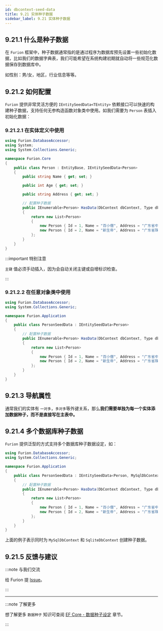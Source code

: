 ```yaml
---
id: dbcontext-seed-data
title: 9.21 实体种子数据
sidebar_label: 9.21 实体种子数据
---
```


## 9.21.1 什么是种子数据

在 `Furion` 框架中，种子数据通常指的是通过程序为数据库预先设置一些初始化数据，比如我们的数据字典表，我们可能希望在系统构建初期就自动将一些规范化数据保存到数据库中。

如性别：男/女，地区，行业信息等等。

## 9.21.2 如何配置

`Furion` 提供非常灵活方便的 `IEntitySeedData<TEntity>` 依赖接口可以快速的构建种子数据，支持任何无参构造函数对象类中使用。如我们需要为 `Person` 表插入初始化数据：

### 9.21.2.1 在实体定义中使用

```cs {7,16-23}
using Furion.DatabaseAccessor;
using System;
using System.Collections.Generic;

namespace Furion.Core
{
    public class Person : EntityBase, IEntitySeedData<Person>
    {
        public string Name { get; set; }

        public int Age { get; set; }

        public string Address { get; set; }

        // 配置种子数据
        public IEnumerable<Person> HasData(DbContext dbContext, Type dbContextLocator)
        {
            return new List<Person>
            {
                new Person { Id = 1, Name = "百小僧", Address = "广东省中山市" },
                new Person { Id = 2, Name = "新生帝", Address = "广东省珠海市" }
            };
        }
    }
}
```

:::important 特别注意

`主键` 值必须手动插入，因为会自动关闭主键或自增标识检查。

:::

### 9.21.2.2 在任意对象类中使用

```cs {6,9-16}
using Furion.DatabaseAccessor;
using System.Collections.Generic;

namespace Furion.Application
{
    public class PersonSeedData : IEntitySeedData<Person>
    {
        // 配置种子数据
        public IEnumerable<Person> HasData(DbContext dbContext, Type dbContextLocator)
        {
            return new List<Person>
            {
                new Person { Id = 1, Name = "百小僧", Address = "广东省中山市" },
                new Person { Id = 2, Name = "新生帝", Address = "广东省珠海市" }
            };
        }
    }
}
```

## 9.21.3 导航属性

通常我们的实体有 `一对多`，`多对多`等外键关系，那么**我们需要单独为每一个实体添加数据种子，而不是直接写在主表中。**

## 9.21.4 多个数据库种子数据

`Furion` 提供泛型的方式支持多个数据库种子数据设定，如：

```cs {6,9-16}
using Furion.DatabaseAccessor;
using System.Collections.Generic;

namespace Furion.Application
{
    public class PersonSeedData : IEntitySeedData<Person, MySqlDbContextLocator, SqliteDbContextLocator>
    {
        // 配置种子数据
        public IEnumerable<Person> HasData(DbContext dbContext, Type dbContextLocator)
        {
            return new List<Person>
            {
                new Person { Id = 1, Name = "百小僧", Address = "广东省中山市" },
                new Person { Id = 2, Name = "新生帝", Address = "广东省珠海市" }
            };
        }
    }
}
```

上面的例子表示同时为 `MySqlDbContext` 和 `SqliteDbContext` 创建种子数据。

## 9.21.5 反馈与建议

:::note 与我们交流

给 Furion 提 [Issue](https://gitee.com/monksoul/Furion/issues/new?issue)。

:::

---

:::note 了解更多

想了解更多 `数据种子` 知识可查阅 [EF Core - 数据种子设定](https://docs.microsoft.com/zh-cn/ef/core/modeling/data-seeding) 章节。

:::
